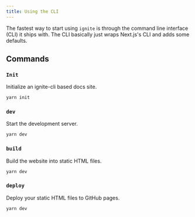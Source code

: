 ```yaml
---
title: Using the CLI
---
```


The fastest way to start using `ignite` is through the command line interface (CLI) it ships with.
The CLI basically just wraps Next.js's CLI and adds some defaults.

## Commands

### `Init`

Initialize an ignite-cli based docs site.

```sh
yarn init
```

### `dev`

Start the development server.

```sh
yarn dev
```

### `build`

Build the website into static HTML files.

```sh
yarn dev
```

### `deploy`

Deploy your static HTML files to GitHub pages.

```sh
yarn dev
```
